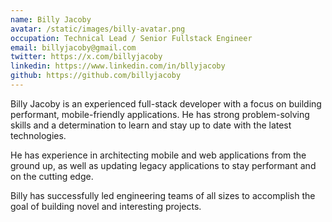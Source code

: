 ```yaml
---
name: Billy Jacoby
avatar: /static/images/billy-avatar.png
occupation: Technical Lead / Senior Fullstack Engineer
email: billyjacoby@gmail.com
twitter: https://x.com/billyjacoby
linkedin: https://www.linkedin.com/in/bllyjacoby
github: https://github.com/billyjacoby
---
```


Billy Jacoby is an experienced full-stack developer with a focus on building performant, mobile-friendly applications. He has strong problem-solving skills and a determination to learn and stay up to date with the latest technologies.

He has experience in architecting mobile and web applications from the ground up, as well as updating legacy applications to stay performant and on the cutting edge.

Billy has successfully led engineering teams of all sizes to accomplish the goal of building novel and interesting projects.
